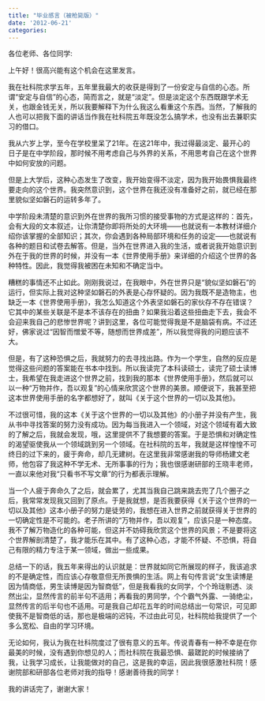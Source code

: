 ```yaml
---
title: "毕业感言（被枪毙版）"
date: '2012-06-21'
categories:
---
```



各位老师、各位同学:

上午好！很高兴能有这个机会在这里发言。

我在社科院求学五年，五年里我最大的收获是得到了一份安定与自信的心态。所谓“安定与自信”的心态，简而言之，就是“淡定”。但是淡定这个东西既跟学术无关，也跟金钱无关，所以我要解释下为什么我这么看重这个东西。当然，了解我的人也可以把我下面的讲话当作我在社科院五年既没怎么搞学术，也没有出去兼职实习的借口。

我从六岁上学，至今在学校里呆了21年。在这21年中，我过得最淡定、最开心的日子是在中学阶段，那时候不用考虑自己与外界的关系，不用思考自己在这个世界中如何安放的问题。

但是上大学后，这种心态发生了改变，我开始变得不淡定，因为我开始畏惧我最终要走向的这个世界。我突然意识到，这个世界在我还没有准备好之前，就已经在那里貌似坚如磐石的运转多年了。

中学阶段未清楚的意识到外在世界的我所习惯的接受事物的方式是这样的：首先，会有大段的文本叙述，让你清楚你即将所处的大环境——也就说有一本教材详细介绍你该掌握的全部知识；其次，你会遇到各种局部环境和任务的设定——也就说有各种的题目和试卷去解答。但是，当外在世界进入我的生活，或者说我开始意识到外在于我的世界的时候，并没有一本《世界使用手册》来详细的介绍这个世界的各种特性。因此，我觉得我被困在未知和不确定当中。

糟糕的事情还不止如此。刚刚我说过，在我眼中，外在世界只是“貌似坚如磐石”的运行，但实际上我对这种坚如磐石的外表是心存怀疑的。因为我既不是造物主，也缺乏一本《世界使用手册》，我怎么知道这个外表坚如磐石的家伙存不存在错误？它其中的某些关联是不是本不该存在的扭曲？如果我沿着这些扭曲走下去，我会不会迎来我自己的悲惨世界呢？讲到这里，各位可能觉得我是不是脑袋有病。不过还好，佛家说过“因智而憎爱不等，随想而世界成差”，所以我觉得我的问题应该不大。

但是，有了这种恐惧之后，我就努力的去寻找出路。作为一个学生，自然的反应是觉得这些问题的答案能在书本中找到。所以我读完了本科读硕士，读完了硕士读博士，我希望在我走进这个世界之前，找到我的那本《世界使用手册》，然后就可以以一种“万物并作，吾以观复”的心情来欣赏这个世界的美景。顺便说下，我甚至把这本世界使用手册的名字都想好了，就叫《关于这个世界的一切以及其他》。

不过很可惜，我的这本《关于这个世界的一切以及其他》的小册子并没有产生，我从书中寻找答案的努力没有成功。因为每当我进入一个领域，对这个领域有着大致的了解之后，我就会发现，哦，这里提供不了我想要的答案。于是恐惧和对确定性的渴望驱使我从一个领域跳到另一个领域。在社科院的五年，我就是这样惶惶不可终日的过下来的，疲于奔命，却几无建树。在这里我非常感谢我的导师杨建文老师，他包容了我这种不学无术、无所事事的行为；我也很感谢研部的王晓丰老师，一直以来他对我“只看书不写文章”的行为都表示理解。

当一个人疲于奔命久了之后，就会累了，尤其当我自己跳来跳去兜了几个圈子之后，我常常发现我又回到了原点。于是我就想，是否我要获得《关于这个世界的一切以及其他》这本小册子的努力是徒劳的，我想在进入世界之前就获得关于世界的一切确定性是不可能的。老子所讲的“万物并作，吾以观复”，应该只是一种态度。我不了解万物造化的各种可能，但这并不妨碍我欣赏这个世界的风景；不是要将这个世界解剖清楚了，我才能乐在其中。有了这种心态，才能不怀疑、不恐惧，将自己有限的精力专注于某一领域，做出一些成果。

总结一下的话，我五年来得出的认识就是：世界就如同它所展现的样子，我该追求的不是确定性，而应该心存敬意但无所畏惧的生活。网上有句传言说“女生读博是因为情商低，男生读博是因为智商低”，但是我看我的女同学，个个玲珑剔透、淡然出尘，显然传言的前半句不适用；再看我的男同学，个个霸气外露、一骑绝尘，显然传言的后半句也不适用。可是我自己却花五年的时间总结出一句常识，可见即使我不是智商低的话，那也是极端的迟钝，不过由此可见，社科院给我提供了一个多么宽松、自由的学习环境。

无论如何，我认为我在社科院度过了很有意义的五年。传说青春有一种不幸是在你最美的时候，没有遇到你想见的人；而社科院在我最恐惧、最蹉跎的时候接纳了我，让我学习成长，让我能做对的自己，这是我的幸运，因此我很感激社科院！感谢院部和研部各位老师对我的指导！感谢善待我的同学！

我的讲话完了，谢谢大家！
